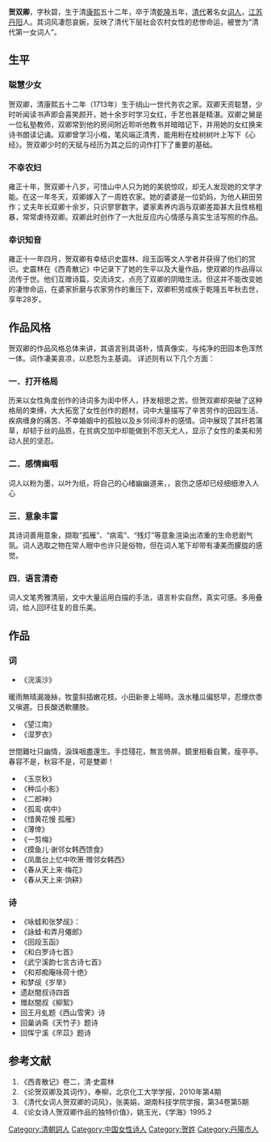 {{No footnotes|time=2017-06-01T20:45:17+00:00}}
'''贺双卿'''{{BD|1713年||1740年}}，字秋碧，生于清[[康熙|康熙]]五十二年，卒于清[[乾隆|乾隆]]五年，[[清代|清代]]著名女[[词人|词人]]，[[江苏|江苏]][[丹阳|丹阳]]人。其词风凄怨哀婉，反映了清代下层社会农村女性的悲惨命运，被誉为“清代第一女词人”。

== 生平 ==
=== 聪慧少女 ===
贺双卿，清康熙五十二年（1713年）生于绡山一世代务农之家。双卿天资聪慧，少时听闻读书声即会喜笑颜开，她十余岁时学习女红，手艺也甚是精湛。双卿之舅是一位私塾教师，双卿常到他的房间附近聆听他教书并暗暗记下，并用她的女红换来诗书朗读记诵。双卿曾学习小楷，笔风端正清秀，能用粉在桂树树叶上写下《心经》。贺双卿少时的天赋与经历为其之后的词作打下了重要的基础。

=== 不幸农妇 ===
雍正十年，贺双卿十八岁，可惜山中人只为她的美貌惊叹，却无人发现她的文学才能。在这一年冬天，双卿嫁入了一周姓农家。她的婆婆是一位奶妈，为他人耕田劳作；丈夫年长双卿十余岁，只识寥寥数字。婆家素养内涵与双卿差距甚大且性格粗暴，常常虐待双卿。双卿此时创作了一大批反应内心情感与真实生活写照的作品。

=== 幸识知音 ===
雍正十一年四月，贺双卿有幸结识史震林、段玉函等文人学者并获得了他们的赏识。史震林在《西青散记》中记录下了她的生平以及大量作品，使双卿的作品得以流传于世。他们互赠诗篇，交流诗文，点亮了双卿的阴暗生活。但这并不能改变她的凄惨命运，在婆家折磨与农家劳作的重压下，双卿积劳成疾于乾隆五年秋去世，享年28岁。

== 作品风格 ==
贺双卿的作品风格总体来讲，其语言别具语朴，情真像实，与纯净的田园本色浑然一体。词作凄美哀凉，以悲怨为主基调。
详述则有以下几个方面：
=== 一．打开格局 ===
历来以女性角度创作的诗词多为闺中怀人，抒发相思之苦。但贺双卿却突破了这种格局的束缚，大大拓宽了女性创作的题材，词中大量描写了辛苦劳作的田园生活、疾病缠身的痛苦、不幸婚姻中的孤独以及乡邻间淳朴的感情。词中展现了其纤若蒲草，却韧于丝的品质，在贫病交加中却能做到不怨天尤人，显示了女性的柔美和劳动人民的坚忍。
=== 二．感情幽咽 ===
词人以粉为墨，以叶为纸，将自己的心绪幽幽道来，，哀伤之感却已经细细渗入人心
=== 三．意象丰富 ===
其诗词善用意象，撷取“孤雁”、“病鸾”、“残灯”等意象渲染出浓重的生命悲剧气氛。词人选取之物在常人眼中也许只是俗物，但在词人笔下却带有凄美而朦胧的感觉。
=== 四．语言清奇 ===
词人文笔秀雅清丽，文中大量运用白描的手法，语言朴实自然，真实可感。多用叠词，给人回环往复的音乐美。
== 作品 ==
=== 词 ===
* 《浣溪沙》
暖雨無晴漏幾絲，牧童斜插嫩花枝。小田新麥上場時。汲水種瓜偏怒早，忍煙炊黍又嗔遲。日長酸透軟腰肢。

* 《望江南》
* 《湿罗衣》
世間難吐只幽情，淚珠咽盡還生。手捻殘花，無言倚屏。鏡里相看自驚，瘦亭亭。春容不是，秋容不是，可是雙卿！
* 《玉京秋》
* 《种瓜小影》
* 《二郎神》
* 《孤鸾·病中》
* 《惜黄花慢 孤雁》
* 《薄倖》
* 《一剪梅》
* 《摸鱼儿·谢邻女韩西馈食》
* 《凤凰台上忆中吹箫·赠邻女韩西》
* 《春从天上来·梅花》
* 《春从天上来·饷耕》
=== 诗 === 
* 《咏蛙和张梦觇》：
* 《詠蛙·和弄月僊郎》
* 《回段玉函》
* 《和白罗诗七首》
* 《武宁溪韵七言古诗七首》
* 《和郑痴庵咏荷十绝》
* 和梦觇《岁旱》
* 遗赵闇叔诗四首
* 赠赵闇叔《柳絮》
* 回王月虬题《西山雪霁》诗
* 回巢讷斋《天竹子》题诗
* 回恽宁溪《芣苡》题诗

== 参考文献 ==
# 《西青散记》卷二，清·史震林
# 《论贺双卿及其词作》，奉柳，北京化工大学学报，2010年第4期
#《清代女词人贺双卿的词风》，张美娟，湖南科技学院学报，第34卷第5期
# 《论女诗人贺双卿作品的独特价值》，姚玉光，《学海》1995.2

[[Category:清朝詞人|Category:清朝詞人]]
[[Category:中国女性诗人|Category:中国女性诗人]]
[[Category:贺姓|Category:贺姓]]
[[Category:丹陽市人|Category:丹陽市人]]
